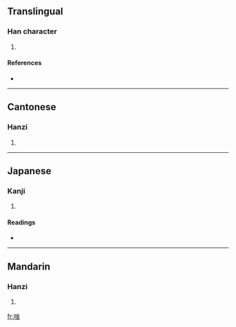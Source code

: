 ==Translingual==

===Han character===
{{Han char|rn=30|rad=口|as=07|sn=10|four=6801<sub>4</sub>|canj=口人人土 (ROOG)}}

# {{defn|Han}}

====References====
* {{Han ref|kx=0192.230|dkj=03716|hdz=10632.020|uh=5511|ud=21777|bh=D0FC|bd=53500}}

----

==Cantonese==

===Hanzi===
{{yue-hanzi|jyut=|y=jo6}}

# {{defn|Cantonese}}

----

==Japanese==

===Kanji===
{{ja-kanji|grade=|rs=口07}}

# {{defn|Japanese}}

====Readings====
* {{ja-readings|on=[[ぜい]] (zei)|kun=}}

----

==Mandarin==

===Hanzi===
{{cmn-hanzi|pin=[[zuò]] ([[zuo4]])|wg=tso<sup>4</sup>}}

# {{defn|Mandarin}}

[[fr:唑]]